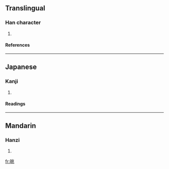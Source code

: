 ==Translingual==
===Han character===
{{Han char|rn=72|rad=日|as=06|sn=10|four=|canj=日中一人 (ALMO), X日中一人 (XALMO)}}
# {{defn|Han|sort=日06}}
====References====
{{Han ref|kx=0494.200|dkj=13888|dj=0859.130|hdz=21508.140|uh=6640|ud=26176}}
----
==Japanese==
===Kanji===
{{ja-kanji|grade=|rs=日06}}
# {{defn|Japanese}} 
====Readings====
{{ja-readings|on=[[ちょう]] (chō)|kun=[[あきらか]] (akiraka)}}
----
==Mandarin==
===Hanzi===
{{cmn-hanzi|pin=[[tiǎo]] ([[tiao3]])|wg=t'iao<sup>3</sup>}}
# {{defn|Mandarin}}

[[fr:晀]]